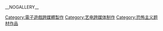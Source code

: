{{Catmain}}

{{DEFAULTSORT:Command & Conquer}}
[[Category:電子遊戲跨媒體製作|Category:電子遊戲跨媒體製作]]
[[Category:艺电跨媒体制作|Category:艺电跨媒体制作]]
[[Category:恐怖主义题材作品|Category:恐怖主义题材作品]]

__NOGALLERY__